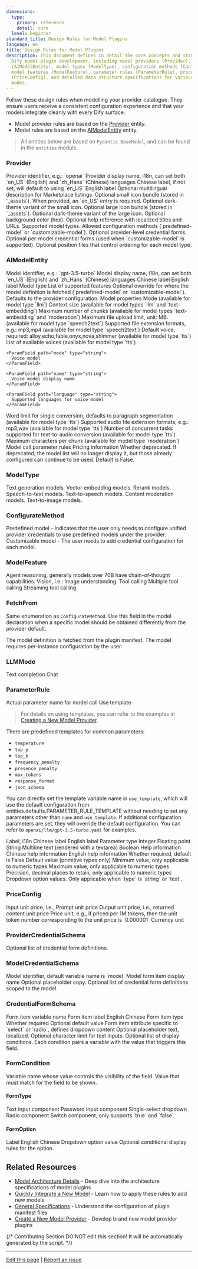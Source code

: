 ```yaml
---
dimensions:
  type:
    primary: reference
    detail: core
  level: beginner
standard_title: Design Rules for Model Plugins
language: en
title: Design Rules for Model Plugins
description: This document defines in detail the core concepts and structures for
  Dify model plugin development, including model providers (Provider), AI model entities
  (AIModelEntity), model types (ModelType), configuration methods (ConfigurateMethod),
  model features (ModelFeature), parameter rules (ParameterRule), price configuration
  (PriceConfig), and detailed data structure specifications for various credential
  modes.
---
```


Follow these design rules when modelling your provider catalogue. They ensure users receive a consistent configuration experience and that your models integrate cleanly with every Dify surface.

* Model provider rules are based on the [Provider](#provider) entity.
* Model rules are based on the [AIModelEntity](#aimodelentity) entity.

> All entities below are based on `Pydantic BaseModel`, and can be found in the `entities` module.

### Provider

<ParamField path="provider" type="string">
  Provider identifier, e.g.: `openai`
</ParamField>

<ParamField path="label" type="object">
  Provider display name, i18n, can set both `en_US` (English) and `zh_Hans` (Chinese) languages
  
  <ParamField path="zh_Hans" type="string">
    Chinese label, if not set, will default to using `en_US`
  </ParamField>
  
  <ParamField path="en_US" type="string" required>
    English label
  </ParamField>
</ParamField>

<ParamField path="description" type="object">
  Optional multilingual description for Marketplace listings.
</ParamField>

<ParamField path="icon_small" type="object">
  Optional small icon bundle (stored in `_assets`). When provided, an `en_US` entry is required.
</ParamField>

<ParamField path="icon_small_dark" type="object">
  Optional dark-theme variant of the small icon.
</ParamField>

<ParamField path="icon_large" type="object">
  Optional large icon bundle (stored in `_assets`).
</ParamField>

<ParamField path="icon_large_dark" type="object">
  Optional dark-theme variant of the large icon.
</ParamField>

<ParamField path="background" type="string">
  Optional background color (hex).
</ParamField>

<ParamField path="help" type="object">
  Optional help reference with localized titles and URLs.
</ParamField>

<ParamField path="supported_model_types" type="array[ModelType]" required>
  Supported model types.
</ParamField>

<ParamField path="configurate_methods" type="array[ConfigurateMethod]" required>
  Allowed configuration methods (`predefined-model` or `customizable-model`).
</ParamField>

<ParamField path="provider_credential_schema" type="ProviderCredentialSchema">
  Optional provider-level credential forms.
</ParamField>

<ParamField path="model_credential_schema" type="ModelCredentialSchema">
  Optional per-model credential forms (used when `customizable-model` is supported).
</ParamField>

<ParamField path="position" type="object">
  Optional position files that control ordering for each model type.
</ParamField>

### AIModelEntity

<ParamField path="model" type="string" required>
  Model identifier, e.g.: `gpt-3.5-turbo`
</ParamField>

<ParamField path="label" type="object">
  Model display name, i18n, can set both `en_US` (English) and `zh_Hans` (Chinese) languages
  
  <ParamField path="zh_Hans" type="string">
    Chinese label
  </ParamField>
  
  <ParamField path="en_US" type="string" required>
    English label
  </ParamField>
</ParamField>

<ParamField path="model_type" type="ModelType" required>
  Model type
</ParamField>

<ParamField path="features" type="array[ModelFeature]">
  List of supported features
</ParamField>

<ParamField path="fetch_from" type="ConfigurateMethod">
  Optional override for where the model definition is fetched (`predefined-model` or `customizable-model`). Defaults to the provider configuration.
</ParamField>

<ParamField path="model_properties" type="object" required>
  Model properties
  
  <ParamField path="mode" type="LLMMode">
    Mode (available for model type `llm`)
  </ParamField>
  
  <ParamField path="context_size" type="integer">
    Context size (available for model types `llm` and `text-embedding`)
  </ParamField>
  
  <ParamField path="max_chunks" type="integer">
    Maximum number of chunks (available for model types `text-embedding` and `moderation`)
  </ParamField>
  
  <ParamField path="file_upload_limit" type="integer">
    Maximum file upload limit, unit: MB. (available for model type `speech2text`)
  </ParamField>
  
  <ParamField path="supported_file_extensions" type="string">
    Supported file extension formats, e.g.: mp3,mp4 (available for model type `speech2text`)
  </ParamField>
  
  <ParamField path="default_voice" type="string">
    Default voice, required: alloy,echo,fable,onyx,nova,shimmer (available for model type `tts`)
  </ParamField>
  
  <ParamField path="voices" type="array">
    List of available voices (available for model type `tts`)
    
    <ParamField path="mode" type="string">
      Voice model
    </ParamField>
    
    <ParamField path="name" type="string">
      Voice model display name
    </ParamField>
    
    <ParamField path="language" type="string">
      Supported languages for voice model
    </ParamField>
  </ParamField>
  
  <ParamField path="word_limit" type="integer">
    Word limit for single conversion, defaults to paragraph segmentation (available for model type `tts`)
  </ParamField>
  
  <ParamField path="audio_type" type="string">
    Supported audio file extension formats, e.g.: mp3,wav (available for model type `tts`)
  </ParamField>
  
  <ParamField path="max_workers" type="integer">
    Number of concurrent tasks supported for text-to-audio conversion (available for model type `tts`)
  </ParamField>
  
  <ParamField path="max_characters_per_chunk" type="integer">
    Maximum characters per chunk (available for model type `moderation`)
  </ParamField>
</ParamField>

<ParamField path="parameter_rules" type="array[ParameterRule]">
  Model call parameter rules
</ParamField>

<ParamField path="pricing" type="PriceConfig">
  Pricing information
</ParamField>

<ParamField path="deprecated" type="boolean">
  Whether deprecated. If deprecated, the model list will no longer display it, but those already configured can continue to be used. Default is False.
</ParamField>

### ModelType

<ParamField path="llm" type="string">
  Text generation models.
</ParamField>

<ParamField path="text-embedding" type="string">
  Vector embedding models.
</ParamField>

<ParamField path="rerank" type="string">
  Rerank models.
</ParamField>

<ParamField path="speech2text" type="string">
  Speech-to-text models.
</ParamField>

<ParamField path="tts" type="string">
  Text-to-speech models.
</ParamField>

<ParamField path="moderation" type="string">
  Content moderation models.
</ParamField>

<ParamField path="text2img" type="string">
  Text-to-image models.
</ParamField>

### ConfigurateMethod

<ParamField path="predefined-model" type="string">
  Predefined model - Indicates that the user only needs to configure unified provider credentials to use predefined models under the provider.
</ParamField>

<ParamField path="customizable-model" type="string">
  Customizable model - The user needs to add credential configuration for each model.
</ParamField>

### ModelFeature

<ParamField path="agent-thought" type="string">
  Agent reasoning, generally models over 70B have chain-of-thought capabilities.
</ParamField>

<ParamField path="vision" type="string">
  Vision, i.e.: image understanding.
</ParamField>

<ParamField path="tool-call" type="string">
  Tool calling
</ParamField>

<ParamField path="multi-tool-call" type="string">
  Multiple tool calling
</ParamField>

<ParamField path="stream-tool-call" type="string">
  Streaming tool calling
</ParamField>

### FetchFrom

Same enumeration as `ConfigurateMethod`. Use this field in the model declaration when a specific model should be obtained differently from the provider default.

<ParamField path="predefined-model" type="string">
  The model definition is fetched from the plugin manifest.
</ParamField>

<ParamField path="customizable-model" type="string">
  The model requires per-instance configuration by the user.
</ParamField>

### LLMMode

<ParamField path="completion" type="string">
  Text completion
</ParamField>

<ParamField path="chat" type="string">
  Chat
</ParamField>

### ParameterRule

<ParamField path="name" type="string" required>
  Actual parameter name for model call
</ParamField>

<ParamField path="use_template" type="string">
  Use template
</ParamField>

> For details on using templates, you can refer to the examples in [Creating a New Model Provider](/plugin-dev-en/0222-creating-new-model-provider).

There are predefined templates for common parameters:

* `temperature`
* `top_p`
* `top_k`
* `frequency_penalty`
* `presence_penalty`
* `max_tokens`
* `response_format`
* `json_schema`

You can directly set the template variable name in `use_template`, which will use the default configuration from entities.defaults.PARAMETER\_RULE\_TEMPLATE without needing to set any parameters other than `name` and `use_template`. If additional configuration parameters are set, they will override the default configuration. You can refer to `openai/llm/gpt-3.5-turbo.yaml` for examples.

<ParamField path="label" type="object">
  Label, i18n
  
  <ParamField path="zh_Hans" type="string">
    Chinese label
  </ParamField>
  
  <ParamField path="en_US" type="string" required>
    English label
  </ParamField>
</ParamField>

<ParamField path="type" type="string">
  Parameter type
  
  <ParamField path="int" type="string">
    Integer
  </ParamField>
  
  <ParamField path="float" type="string">
    Floating point
  </ParamField>
  
  <ParamField path="string" type="string">
    String
  </ParamField>
  
  <ParamField path="text" type="string">
    Multiline text (rendered with a textarea)
  </ParamField>
  
  <ParamField path="boolean" type="string">
    Boolean
  </ParamField>
</ParamField>

<ParamField path="help" type="object">
  Help information
  
  <ParamField path="zh_Hans" type="string">
    Chinese help information
  </ParamField>
  
  <ParamField path="en_US" type="string" required>
    English help information
  </ParamField>
</ParamField>

<ParamField path="required" type="boolean">
  Whether required, default is False
</ParamField>

<ParamField path="default" type="int/float/string/boolean">
  Default value (primitive types only)
</ParamField>

<ParamField path="min" type="int/float">
  Minimum value, only applicable to numeric types
</ParamField>

<ParamField path="max" type="int/float">
  Maximum value, only applicable to numeric types
</ParamField>

<ParamField path="precision" type="integer">
  Precision, decimal places to retain, only applicable to numeric types
</ParamField>

<ParamField path="options" type="array[string]">
  Dropdown option values. Only applicable when `type` is `string` or `text`.
</ParamField>

### PriceConfig

<ParamField path="input" type="float">
  Input unit price, i.e., Prompt unit price
</ParamField>

<ParamField path="output" type="float">
  Output unit price, i.e., returned content unit price
</ParamField>

<ParamField path="unit" type="float">
  Price unit, e.g., if priced per 1M tokens, then the unit token number corresponding to the unit price is `0.000001`
</ParamField>

<ParamField path="currency" type="string">
  Currency unit
</ParamField>

### ProviderCredentialSchema

<ParamField path="credential_form_schemas" type="array[CredentialFormSchema]">
  Optional list of credential form definitions.
</ParamField>

### ModelCredentialSchema

<ParamField path="model" type="object" required>
  Model identifier, default variable name is `model`
  
  <ParamField path="label" type="object" required>
    Model form item display name
  </ParamField>
  
  <ParamField path="placeholder" type="object">
    Optional placeholder copy.
  </ParamField>
</ParamField>

<ParamField path="credential_form_schemas" type="array[CredentialFormSchema]">
  Optional list of credential form definitions scoped to the model.
</ParamField>

### CredentialFormSchema

<ParamField path="variable" type="string" required>
  Form item variable name
</ParamField>

<ParamField path="label" type="object" required>
  Form item label
  
  <ParamField path="en_US" type="string" required>
    English
  </ParamField>
  
  <ParamField path="zh_Hans" type="string">
    Chinese
  </ParamField>
</ParamField>

<ParamField path="type" type="FormType" required>
  Form item type
</ParamField>

<ParamField path="required" type="boolean">
  Whether required
</ParamField>

<ParamField path="default" type="string">
  Optional default value
</ParamField>

<ParamField path="options" type="array[FormOption]">
  Form item attribute specific to `select` or `radio`, defines dropdown content
</ParamField>

<ParamField path="placeholder" type="object">
  Optional placeholder text, localized.
</ParamField>

<ParamField path="max_length" type="integer">
  Optional character limit for text inputs.
</ParamField>

<ParamField path="show_on" type="array[FormCondition]">
  Optional list of display conditions. Each condition pairs a variable with the value that triggers this field.
</ParamField>

### FormCondition

<ParamField path="variable" type="string" required>
  Variable name whose value controls the visibility of the field.
</ParamField>

<ParamField path="value" type="string" required>
  Value that must match for the field to be shown.
</ParamField>

#### FormType

<ParamField path="text-input" type="string">
  Text input component
</ParamField>

<ParamField path="secret-input" type="string">
  Password input component
</ParamField>

<ParamField path="select" type="string">
  Single-select dropdown
</ParamField>

<ParamField path="radio" type="string">
  Radio component
</ParamField>

<ParamField path="switch" type="string">
  Switch component, only supports `true` and `false`
</ParamField>

#### FormOption

<ParamField path="label" type="object" required>
  Label
  
  <ParamField path="en_US" type="string" required>
    English
  </ParamField>
  
  <ParamField path="zh_Hans" type="string">
    Chinese
  </ParamField>
</ParamField>

<ParamField path="value" type="string" required>
  Dropdown option value
</ParamField>

<ParamField path="show_on" type="array[FormCondition]">
  Optional conditional display rules for the option.
</ParamField>

## Related Resources

- [Model Architecture Details](/plugin-dev-en/0412-model-schema) - Deep dive into the architecture specifications of model plugins
- [Quickly Integrate a New Model](/plugin-dev-en/0211-getting-started-new-model) - Learn how to apply these rules to add new models
- [General Specifications](/plugin-dev-en/0411-general-specifications) - Understand the configuration of plugin manifest files
- [Create a New Model Provider](/plugin-dev-en/0222-creating-new-model-provider) - Develop brand new model provider plugins

{/*
Contributing Section
DO NOT edit this section!
It will be automatically generated by the script.
*/}

---

[Edit this page](https://github.com/langgenius/dify-docs/edit/main/plugin-dev-en/0411-model-designing-rules.mdx) | [Report an issue](https://github.com/langgenius/dify-docs/issues/new?template=docs.yml)
